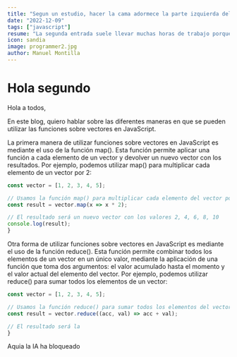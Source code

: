 ---
title: "Segun un estudio, hacer la cama adormece la parte izquierda del cerebro"
date: "2022-12-09"
tags: ["javascript"]
resume: "La segunda entrada suele llevar muchas horas de trabajo porque es la primera despues de la presentacion modifico"
icon: sandia
image: programmer2.jpg
author: Manuel Montilla
---

# Hola segundo

Hola a todos,

En este blog, quiero hablar sobre las diferentes maneras en que se pueden utilizar las funciones sobre vectores en JavaScript.

La primera manera de utilizar funciones sobre vectores en JavaScript es mediante el uso de la función map(). Esta función permite aplicar una función a cada elemento de un vector y devolver un nuevo vector con los resultados. Por ejemplo, podemos utilizar map() para multiplicar cada elemento de un vector por 2:

```javascript
const vector = [1, 2, 3, 4, 5];

// Usamos la función map() para multiplicar cada elemento del vector por 2
const result = vector.map(x => x * 2);

// El resultado será un nuevo vector con los valores 2, 4, 6, 8, 10
console.log(result);
}
```

Otra forma de utilizar funciones sobre vectores en JavaScript es mediante el uso de la función reduce(). Esta función permite combinar todos los elementos de un vector en un único valor, mediante la aplicación de una función que toma dos argumentos: el valor acumulado hasta el momento y el valor actual del elemento del vector. Por ejemplo, podemos utilizar reduce() para sumar todos los elementos de un vector:

```javascript
const vector = [1, 2, 3, 4, 5];

// Usamos la función reduce() para sumar todos los elementos del vector
const result = vector.reduce((acc, val) => acc + val);

// El resultado será la
}
```

Aquia la IA ha bloqueado
